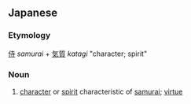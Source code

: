 ==Japanese==
{{ja-kanjitab|侍|気|質}}

===Etymology===
[[侍]] ''samurai'' + [[気質]] ''katagi'' "character; spirit"

===Noun===
{{ja-noun|さむらいかたぎ|hhira=さむらひかたぎ}}

# [[character]] or [[spirit]] characteristic of [[samurai]]; [[virtue]]